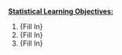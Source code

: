 <u>**Statistical Learning Objectives:**</u>

<!--
Enumerate the Statistical specific learning objectives here. (
Can have more or less than 3 or be omitted completely dependent on the open case study overal topic).
For an example, see this previous Open Case Study: https://www.opencasestudies.org/ocs-bp-co2-emissions/#Learning_Objectives
-->

1. {Fill In}
1. {Fill In}
1. {Fill In}
